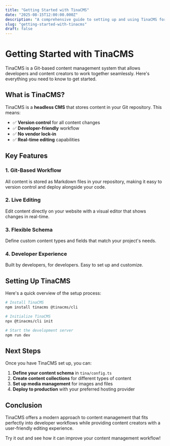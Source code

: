```yaml
---
title: "Getting Started with TinaCMS"
date: "2025-08-15T12:00:00.000Z"
description: "A comprehensive guide to setting up and using TinaCMS for content management."
slug: "getting-started-with-tinacms"
draft: false
---
```


# Getting Started with TinaCMS

TinaCMS is a Git-based content management system that allows developers and content creators to work together seamlessly. Here's everything you need to know to get started.

## What is TinaCMS?

TinaCMS is a **headless CMS** that stores content in your Git repository. This means:

- ✅ **Version control** for all content changes
- ✅ **Developer-friendly** workflow
- ✅ **No vendor lock-in**
- ✅ **Real-time editing** capabilities

## Key Features

### 1. Git-Based Workflow
All content is stored as Markdown files in your repository, making it easy to version control and deploy alongside your code.

### 2. Live Editing
Edit content directly on your website with a visual editor that shows changes in real-time.

### 3. Flexible Schema
Define custom content types and fields that match your project's needs.

### 4. Developer Experience
Built by developers, for developers. Easy to set up and customize.

## Setting Up TinaCMS

Here's a quick overview of the setup process:

```bash
# Install TinaCMS
npm install tinacms @tinacms/cli

# Initialize TinaCMS
npx @tinacms/cli init

# Start the development server
npm run dev
```

## Next Steps

Once you have TinaCMS set up, you can:

1. **Define your content schema** in `tina/config.ts`
2. **Create content collections** for different types of content
3. **Set up media management** for images and files
4. **Deploy to production** with your preferred hosting provider

## Conclusion

TinaCMS offers a modern approach to content management that fits perfectly into developer workflows while providing content creators with a user-friendly editing experience.

Try it out and see how it can improve your content management workflow!
